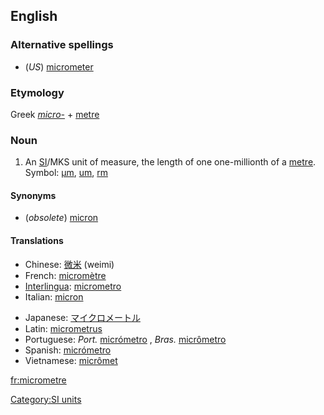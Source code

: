 ==English==

===Alternative spellings===
*(''US'') [[micrometer]]

===Etymology===
Greek ''[[micro-]]'' + [[metre]]

===Noun===
{{en-noun}}

# An [[SI#Abbreviation|SI]]/MKS unit of measure, the length of one one-millionth of a [[metre]]. Symbol: [[µm]], [[um]], [[rm]]

====Synonyms====
*(''obsolete'') [[micron]]

====Translations====
{{trans-top|one-millionth of a metre}}
*Chinese: [[微米]] (weimi)
*French: [[micromètre]]
*[[Interlingua]]: [[micrometro]]
*Italian: [[micron]] {{m}}
{{trans-mid}}
*Japanese: [[マイクロメートル]]
*Latin: [[micrometrus]]
*Portuguese: ''Port.'' [[micrómetro]] {{m}}, ''Bras.'' [[micrômetro]] {{m}}
*Spanish: [[micrómetro]] {{m}}
*Vietnamese: [[micrômet]]
{{trans-bottom}}

[[Category:SI units]]

[[fr:micrometre]]
